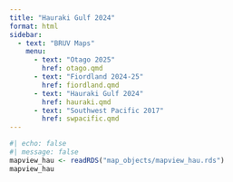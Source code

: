 ```yaml
---
title: "Hauraki Gulf 2024"
format: html
sidebar:
  - text: "BRUV Maps"
    menu:
      - text: "Otago 2025"
        href: otago.qmd
      - text: "Fiordland 2024-25"
        href: fiordland.qmd
      - text: "Hauraki Gulf 2024"
        href: hauraki.qmd
      - text: "Southwest Pacific 2017"
        href: swpacific.qmd
---
```


```r
#| echo: false
#| message: false
mapview_hau <- readRDS("map_objects/mapview_hau.rds")
mapview_hau
```
